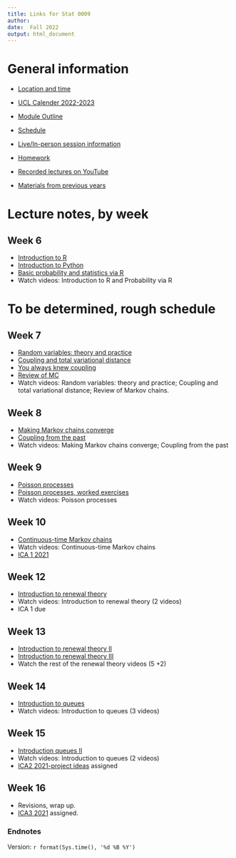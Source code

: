 ```yaml
---
title: Links for Stat 0009
author: 
date:  Fall 2022
output: html_document
---
```


# General information

* [Location and time](https://timetable.ucl.ac.uk/tt/moduleTimet.do?firstReq=Y&moduleId=STAT0009&acadYearFl=N)

* [UCL Calender 2022-2023](https://www.ucl.ac.uk/staff/sites/staff/files/cal_2022_2023.pdf)


*  [Module Outline](https://tsoo-math.github.io/ucl3/outline-stat9-2022.html)
*  [Schedule](https://tsoo-math.github.io/ucl2/schedule0009.html)
*  [Live/In-person session information](https://tsoo-math.github.io/ucl2/live0009.html)
*  [Homework](https://tsoo-math.github.io/ucl2/hw2021.html)
*  [Recorded lectures on YouTube](https://tsoo-math.github.io/ucl2/YT.html)

*  [Materials from previous years](https://nbviewer.org/url/tsoo-math.github.io/ucl2/skeleton2021.ipynb)


# Lecture notes, by week

## Week 6 

*  [Introduction to R](https://tsoo-math.github.io/ucl/intro-R.html)
*  [Introduction to Python](https://nbviewer.jupyter.org/url/tsoo-math.github.io/ucl2/intro-to-python.ipynb/%3Fflush_cache%3Dtrue)
*  [Basic probability and statistics via R](https://tsoo-math.github.io/ucl/prob-viaR.html)
*  Watch videos: Introduction to R and Probability via R

# To be determined, rough schedule

## Week 7

*  [Random variables: theory and practice](https://tsoo-math.github.io/ucl/randomTP.html)
*  [Coupling and total variational distance](https://tsoo-math.github.io/ucl/TV-lec.html)
*  [You always knew coupling](https://tsoo-math.github.io/ucl/coupling-rev.html)
*  [Review of MC](https://tsoo-math.github.io/ucl/reviewMC.html)
*  Watch videos:  Random variables: theory and practice; Coupling and total variational distance; Review of Markov chains.

## Week 8

*  [Making Markov chains converge](https://tsoo-math.github.io/ucl/markov-c.html)
*  [Coupling from the past](https://tsoo-math.github.io/ucl/coupling-from-past-lec.html)
*  Watch videos:  Making Markov chains converge; Coupling from the past


## Week 9

*  [Poisson processes](https://tsoo-math.github.io/ucl/poisson.html)
*  [Poisson processes, worked exercises](https://tsoo-math.github.io/ucl/poisson-ex.worked.html)
*  Watch videos: Poisson processes

## Week 10

*  [Continuous-time Markov chains](https://tsoo-math.github.io/ucl/continuous-timeMC.html)
*  Watch videos:  Continuous-time Markov chains
*  [ICA 1 2021](https://tsoo-math.github.io/ucl2/2021-ica1-stat9-release.html)


## Week 12

* [Introduction to renewal theory](https://tsoo-math.github.io/ucl/intro-renewal.html)
* Watch videos:  Introduction to renewal theory (2 videos)
* ICA 1 due 

## Week 13

* [Introduction to renewal theory II](https://tsoo-math.github.io/ucl/intro-renewaltwo.html)
* [Introduction to renewal theory III](https://tsoo-math.github.io/ucl/intro-renewalthree.html)
*  Watch the rest of the renewal theory videos (5 +2)

## Week 14

* [Introduction to queues](https://tsoo-math.github.io/ucl/intro-queues.html) 
* Watch videos: Introduction to queues (3 videos)

## Week 15

* [Introduction queues II](https://tsoo-math.github.io/ucl/intro-queuestwo.html)
* Watch videos:  Introduction to queues (2 videos)
* [ICA2 2021-project ideas](https://tsoo-math.github.io/ucl2/ICAproject-ideas-2021.html) assigned

## Week 16

* Revisions, wrap up.
* [ICA3 2021](https://tsoo-math.github.io/ucl2/2021-ica3-stat9-release.html) assigned.


### Endnotes

Version: `r format(Sys.time(), '%d %B %Y')`


<br>
<br>
<br>
